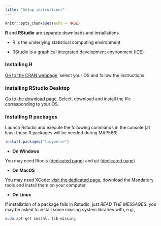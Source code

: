 ```yaml
---
title: "Setup instructions"
---
```


```r
knitr::opts_chunk$set(echo = TRUE)
```

**R** and **RStudio** are separate downloads and installations

- R is the underlying statistical computing environment

- RStudio is a graphical integrated development environment (IDE)

### Installing R

[Go to the CRAN webpage](https://cran.r-project.org/), select your OS and follow the instructions.

### Installing RStudio Desktop

[Go to the download page](https://rstudio.com/products/rstudio/download/#download). Select, download and install the file corresponding to your OS.

### Installing R packages

Launch Rstudio and execute the following commands in the console (at least these R packages will be needed during MAP566)

```r
install.packages("tidyverse")
```

- **On Windows**

You may need Rtools ([dedicated page](https://cran.r-project.org/bin/windows/Rtools/)) and git ([dedicated page](https://git-scm.com/download/win))

- **On MacOS**

You may need XCode: [visit the dedicated page](https://mac.r-project.org/tools/), download the Mandatory tools and install them on your computer

- **On Linux**

If installation of a package fails in Rstudio, just _READ THE MESSAGES_: you may be asked to install some missing system libraries with, e.g.,

```bash
sudo apt-get install lib-missing
```
